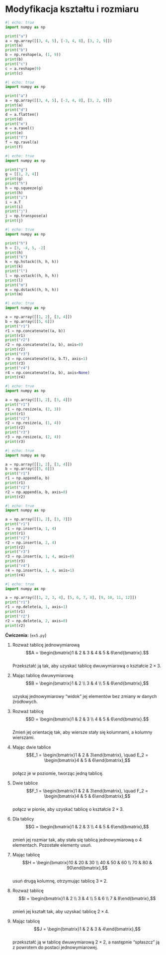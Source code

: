 # Modyfikacja kształtu i rozmiaru


  
```python
#| echo: true
import numpy as np

print("a")
a = np.array([[3, 4, 5], [-3, 4, 8], [3, 2, 9]])
print(a)
print("b")
b = np.reshape(a, (1, 9))
print(b)
print("c")
c = a.reshape(9)
print(c)

```

```python
#| echo: true
import numpy as np

print("a")
a = np.array([[3, 4, 5], [-3, 4, 8], [3, 2, 9]])
print(a)
print("d")
d = a.flatten()
print(d)
print("e")
e = a.ravel()
print(e)
print("f")
f = np.ravel(a)
print(f)

```

```python
#| echo: true
import numpy as np

print("g")
g = [[1, 3, 4]]
print(g)
print("h")
h = np.squeeze(g)
print(h)
print("i")
i = a.T
print(i)
print("j")
j = np.transpose(a)
print(j)

```

```python
#| echo: true
import numpy as np

print("h")
h = [3, -4, 5, -2]
print(h)
print("k")
k = np.hstack((h, h, h))
print(k)
print("l")
l = np.vstack((h, h, h))
print(l)
print("m")
m = np.dstack((h, h, h))
print(m)

```

```python
#| echo: true
import numpy as np

a = np.array([[1, 2], [3, 4]])
b = np.array([[5, 6]])
print("r1")
r1 = np.concatenate((a, b))
print(r1)
print("r2")
r2 = np.concatenate((a, b), axis=0)
print(r2)
print("r3")
r3 = np.concatenate((a, b.T), axis=1)
print(r3)
print("r4")
r4 = np.concatenate((a, b), axis=None)
print(r4)

```

```python
#| echo: true
import numpy as np

a = np.array([[1, 2], [3, 4]])
print("r1")
r1 = np.resize(a, (2, 3))
print(r1)
print("r2")
r2 = np.resize(a, (1, 4))
print(r2)
print("r3")
r3 = np.resize(a, (2, 4))
print(r3)

```

```python
#| echo: true
import numpy as np

a = np.array([[1, 2], [3, 4]])
b = np.array([[5, 6]])
print("r1")
r1 = np.append(a, b)
print(r1)
print("r2")
r2 = np.append(a, b, axis=0)
print(r2)

```

```python
#| echo: true
import numpy as np

a = np.array([[1, 2], [3, 7]])
print("r1")
r1 = np.insert(a, 1, 4)
print(r1)
print("r2")
r2 = np.insert(a, 2, 4)
print(r2)
print("r3")
r3 = np.insert(a, 1, 4, axis=0)
print(r3)
print("r4")
r4 = np.insert(a, 1, 4, axis=1)
print(r4)

```

```python
#| echo: true
import numpy as np

a = np.array([[1, 2, 3, 4], [5, 6, 7, 8], [9, 10, 11, 12]])
print("r1")
r1 = np.delete(a, 1, axis=1)
print(r1)
print("r2")
r2 = np.delete(a, 2, axis=0)
print(r2)

```

**Ćwiczenia:** (`ex5.py`)

1. Rozważ tablicę jednowymiarową  
   $$A = \begin{bmatrix}1 & 2 & 3 & 4 & 5 & 6\end{bmatrix}.$$  
   Przekształć ją tak, aby uzyskać tablicę dwuwymiarową o kształcie $2 \times 3$.

2. Mając tablicę dwuwymiarową  
   $$B = \begin{bmatrix}1 & 2 \\ 3 & 4 \\ 5 & 6\end{bmatrix},$$  
   uzyskaj jednowymiarowy "widok" jej elementów bez zmiany w danych źródłowych.


3. Rozważ tablicę  
   $$D = \begin{bmatrix}1 & 2 & 3 \\ 4 & 5 & 6\end{bmatrix}.$$  
   Zmień jej orientację tak, aby wiersze stały się kolumnami, a kolumny wierszami.

4. Mając dwie tablice  
   $$E_1 = \begin{bmatrix}1 & 2 & 3\end{bmatrix}, \quad E_2 = \begin{bmatrix}4 & 5 & 6\end{bmatrix},$$  
   połącz je w poziomie, tworząc jedną tablicę.

5. Dwie tablice  
   $$F_1 = \begin{bmatrix}1 & 2 & 3\end{bmatrix}, \quad F_2 = \begin{bmatrix}4 & 5 & 6\end{bmatrix},$$  
   połącz w pionie, aby uzyskać tablicę o kształcie $2 \times 3$.

6. Dla tablicy  
   $$G = \begin{bmatrix}1 & 2 & 3 \\ 4 & 5 & 6\end{bmatrix},$$  
   zmień jej rozmiar tak, aby stała się tablicą jednowymiarową o 4 elementach. Pozostałe elementy usuń.

7. Mając tablicę  
   $$H = \begin{bmatrix}10 & 20 & 30 \\ 40 & 50 & 60 \\ 70 & 80 & 90\end{bmatrix},$$  
   usuń drugą kolumnę, otrzymując tablicę $3 \times 2$.

8. Rozważ tablicę  
   $$I = \begin{bmatrix}1 & 2 \\ 3 & 4 \\ 5 & 6 \\ 7 & 8\end{bmatrix},$$  
   zmień jej kształt tak, aby uzyskać tablicę $2 \times 4$.

9. Mając tablicę  
    $$J = \begin{bmatrix}1 & 2 & 3 & 4\end{bmatrix},$$  
    przekształć ją w tablicę dwuwymiarową $2 \times 2$, a następnie "spłaszcz" ją z powrotem do postaci jednowymiarowej.

